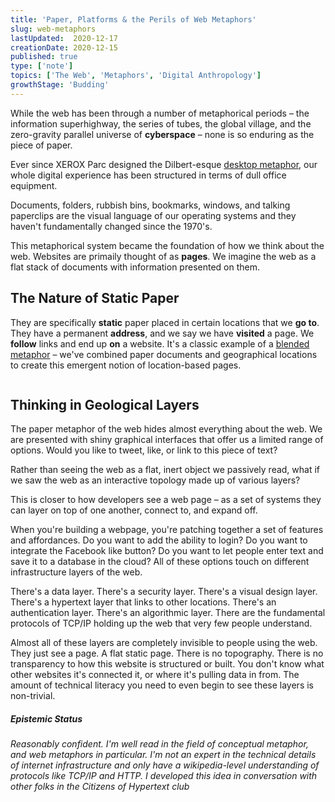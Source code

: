 ```yaml
---
title: 'Paper, Platforms & the Perils of Web Metaphors'
slug: web-metaphors
lastUpdated:  2020-12-17
creationDate: 2020-12-15
published: true
type: ['note']
topics: ['The Web', 'Metaphors', 'Digital Anthropology']
growthStage: 'Budding'
---
```


<IntroParagraph>

While the web has been through a number of metaphorical periods – the information superhighway, the series of tubes, the global village, and the zero-gravity parallel universe of __cyberspace__ – none is so enduring as the piece of paper.

</IntroParagraph>

Ever since XEROX Parc designed the Dilbert-esque [desktop metaphor](https://en.wikipedia.org/wiki/Desktop_metaphor), our whole digital experience has been structured in terms of dull office equipment.

Documents, folders, rubbish bins, bookmarks, windows, and talking paperclips are the visual language of our operating systems and they haven't fundamentally changed since the 1970's.

<ClippyAnimation />

<ImageFrame width="800px" alt="a historical graphical interface using the desktop metaphor" src="https://www.researchgate.net/profile/Demosthenes_Akoumianakis2/publication/256104120/figure/fig5/AS:392613606772746@1470617786959/The-Desktop-metaphor.png" />

This metaphorical system became the foundation of how we think about the web. 
Websites are primaily thought of as **pages**.
We imagine the web as a flat stack of documents with information presented on them.

## The Nature of Static Paper

They are specifically __static__ paper placed in certain locations that we **go to**. They have a permanent **address**, and we say we have __visited__ a page. We __follow__ links and end up __on__ a website. It's a classic example of a [blended metaphor]() – we've combined paper documents and geographical locations to create this emergent notion of location-based pages.

<Image alt="" src="https://p-ZmFjNlQ.b3.n0.cdn.getcloudapp.com/items/YEuQk9Ew/b7e61c7d-805d-4322-af49-0afabe84d16a.png?v=988cedea4762416c6b9deee70cc3b2e7" />


## Thinking in Geological Layers

The paper metaphor of the web hides almost everything about the web. We are presented with shiny graphical interfaces that offer us a limited range of options. Would you like to tweet, like, or link to this piece of text?

Rather than seeing the web as a flat, inert object we passively read, what if we saw the web as an interactive topology made up of various layers?

This is closer to how developers see a web page – as a set of systems they can layer on top of one another, connect to, and expand off.

When you're building a webpage, you're patching together a set of features and affordances. Do you want to add the ability to login? Do you want to integrate the Facebook like button? Do you want to let people enter text and save it to a database in the cloud? All of these options touch on different infrastructure layers of the web. 

There's a data layer. There's a security layer. There's a visual design layer. There's a hypertext layer that links to other locations. There's an authentication layer. There's an algorithmic layer. There are the fundamental protocols of TCP/IP holding up the web that very few people understand.

Almost all of these layers are completely invisible to people using the web. They just see a page. A flat static page. There is no topography. There is no transparency to how this website is structured or built. You don't know what other websites it's connected it, or where it's pulling data in from. The amount of technical literacy you need to even begin to see these layers is non-trivial.

<Spacer />

<h5>Epistemic Status</h5>
<h6>Reasonably confident. I'm well read in the field of conceptual metaphor, and web metaphors in particular. I'm not an expert in the technical details of internet infrastructure and only have a wikipedia-level understanding of protocols like TCP/IP and HTTP. I developed this idea in conversation with other folks in the Citizens of Hypertext club</h6>